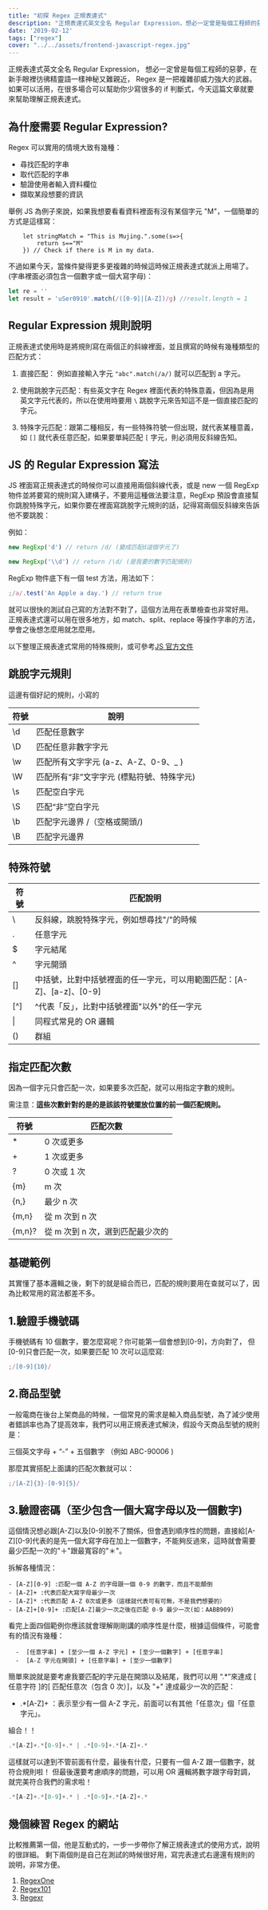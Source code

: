 ```yaml
---
title: "初探 Regex 正規表達式"
description: "正規表達式英文全名 Regular Expression，想必一定曾是每個工程師的惡夢，在新手眼裡彷彿精靈語一樣神秘又難親近，Regex 是一把複雜卻威力強大的武器。"
date: '2019-02-12'
tags: ["regex"]
cover: "../../assets/frontend-javascript-regex.jpg"
---
```


正規表達式英文全名 Regular Expression，
想必一定曾是每個工程師的惡夢，在新手眼裡彷彿精靈語一樣神秘又難親近，
Regex 是一把複雜卻威力強大的武器。如果可以活用，在很多場合可以幫助你少寫很多的 if 判斷式，今天這篇文章就要來幫助理解正規表達式。

## 為什麼需要 Regular Expression?

Regex 可以實用的情境大致有幾種：

- 尋找匹配的字串
- 取代匹配的字串
- 驗證使用者輸入資料欄位
- 擷取某段想要的資訊

舉例 JS 為例子來說，如果我想要看看資料裡面有沒有某個字元 "M"，一個簡單的方式是這樣寫：

```JS
    let stringMatch = "This is Mujing.".some(s=>{
        return s=="M"
    }) // Check if there is M in my data.
```

不過如果今天，當條件變得更多更複雜的時候這時候正規表達式就派上用場了。
(字串裡面必須包含一個數字或一個大寫字母)：

```js
let re = ''
let result = 'uSer0910'.match(/([0-9]|[A-Z])/g) //result.length = 1
```

## Regular Expression 規則說明

正規表達式使用時是將規則寫在兩個正的斜線裡面，並且撰寫的時候有幾種類型的匹配方式：

1. 直接匹配： 例如直接輸入字元 `"abc".match(/a/)` 就可以匹配到 a 字元。
2. 使用跳脫字元匹配：有些英文字在 Regex 裡面代表的特殊意義，但因為是用英文字元代表的，所以在使用時要用 `\` 跳脫字元來告知這不是一個直接匹配的字元。

3. 特殊字元匹配：跟第二種相反，有一些特殊符號一但出現，就代表某種意義，如 `[]` 就代表任意匹配，如果要單純匹配 `[` 字元，則必須用反斜線告知。

## JS 的 Regular Expression 寫法

JS 裡面寫正規表達式的時候你可以直接用兩個斜線代表，或是 new 一個 RegExp 物件並將要寫的規則寫入建構子，不要用這種做法要注意，RegExp 預設會直接幫你跳脫特殊字元，如果你要在裡面寫跳脫字元規則的話，記得寫兩個反斜線來告訴他不要跳脫：

例如：

```js
new RegExp('d') // return /d/ (變成匹配d這個字元了)
```

```js
new RegExp('\\d') // return /\d/ (是我要的數字匹配規則)
```

RegExp 物件底下有一個 test 方法，用法如下：

```js
;/a/.test('An Apple a day.') // return true
```

就可以很快的測試自己寫的方法對不對了，這個方法用在表單檢查也非常好用。
正規表達式還可以用在很多地方，如 match、split、replace 等操作字串的方法，
學會之後想怎麼用就怎麼用。

以下整理正規表達式常用的特殊規則，或可參考[JS 官方文件](https://developer.mozilla.org/zh-TW/docs/Web/JavaScript/Guide/Regular_Expressions)

## 跳脫字元規則

這邊有個好記的規則，小寫的

| 符號 | 說明                                       |
| ---- | ------------------------------------------ |
| \d   | 匹配任意數字                               |
| \D   | 匹配任意非數字字元                         |
| \w   | 匹配所有文字字元 \(a-z、A-Z、0-9、\_ \)    |
| \W   | 匹配所有“非”文字字元 \(標點符號、特殊字元) |
| \s   | 匹配空白字元                               |
| \S   | 匹配“非”空白字元                           |
| \b   | 匹配字元邊界 /（空格或開頭/)               |
| \B   | 匹配字元邊界                               |

## 特殊符號

| 符號   | 匹配說明                                                              |
| ------ | --------------------------------------------------------------------- |
| \      | 反斜線，跳脫特殊字元，例如想尋找"/"的時候                             |
| .      | 任意字元                                                              |
| $      | 字元結尾                                                              |
| ^      | 字元開頭                                                              |
| []     | 中括號，比對中括號裡面的任一字元，可以用範圍匹配：[A-Z]、[a-z]、[0-9] |
| [^]    | ^代表「反」，比對中括號裡面"以外"的任一字元                           |
| &#124; | 同程式常見的 OR 邏輯                                                  |
| ()     | 群組                                                                  |

## 指定匹配次數

因為一個字元只會匹配一次，如果要多次匹配，就可以用指定字數的規則。

需注意：**這些次數針對的是的是該該符號擺放位置的前一個匹配規則。**

| 符號     | 匹配次數                         |
| -------- | -------------------------------- |
| \*       | 0 次或更多                       |
| +        | 1 次或更多                       |
| ?        | 0 次或 1 次                      |
| \{m\}    | m 次                             |
| \{n,\}   | 最少 n 次                        |
| \{m,n\}  | 從 m 次到 n 次                   |
| \{m,n\}? | 從 m 次到 n 次，選到匹配最少次的 |

## 基礎範例

其實懂了基本邏輯之後，剩下的就是組合而已，匹配的規則要用在查就可以了，因為比較常用的寫法都差不多。

## 1.驗證手機號碼

手機號碼有 10 個數字，要怎麼寫呢？你可能第一個會想到[0-9]，方向對了，
但[0-9]只會匹配一次，如果要匹配 10 次可以這麼寫:

```js
;/[0-9]{10}/
```

## 2.商品型號

一般電商在後台上架商品的時候，一個常見的需求是輸入商品型號，為了減少使用者錯誤率也為了提高效率，我們可以用正規表達式解決，假設今天商品型號的規則是：

三個英文字母 + “-” + 五個數字 （例如 ABC-90006 )

那麼其實搭配上面講的匹配次數就可以：

```js
;/[A-Z]{3}-[0-9]{5}/
```

## 3.驗證密碼（至少包含一個大寫字母以及一個數字)

這個情況想必跟[A-Z]以及[0-9]脫不了關係，但會遇到順序性的問題，直接給[A-Z][0-9]代表的是先一個大寫字母在加上一個數字，不能夠反過來，這時就會需要最少匹配一次的"＋"跟最寬容的"＊"。

拆解各種情況：

    - [A-Z][0-9] :匹配一個 A-Z 的字母跟一個 0-9 的數字，而且不能顛倒
    - [A-Z]+ :代表匹配大寫字母最少一次
    - [A-Z]* :代表匹配 A-Z 0次或更多（這樣就代表可有可無，不是我們想要的）
    - [A-Z]+[0-9]+ :匹配[A-Z]最少一次之後在匹配 0-9 最少一次(如：AABB909)

看完上面四個範例你應該就會理解剛剛講的順序性是什麼，根據這個條件，可能會有的情況有幾種：

      -  [任意字串] + [至少一個 A-Z 字元] + [至少一個數字] + [任意字串]
      -  [A-Z 字元在開頭] + [任意字串] + [至少一個數字]

簡單來說就是要考慮我要匹配的字元是在開頭以及結尾，我們可以用
“.\*”來達成 [ 任意字符 ]的[ 匹配任意次（包含 0 次）]，以及
"+" 達成最少一次的匹配：

- .\*[A-Z]+ ：表示至少有一個 A-Z 字元，前面可以有其他「任意次」個「任意字元」。

組合！！

```js
.*[A-Z]+.*[0-9]+.* | .*[0-9]+.*[A-Z]+.*
```

這樣就可以達到不管前面有什麼，最後有什麼，只要有一個 A-Z 跟一個數字，就符合規則啦！
但最後還要考慮順序的問題，可以用 OR 邏輯將數字跟字母對調，就完美符合我們的需求啦！

```js
.*[A-Z]+.*[0-9]+.* | .*[0-9]+.*[A-Z]+.*
```

## 幾個練習 Regex 的網站

比較推薦第一個，他是互動式的，一步一步帶你了解正規表達式的使用方式，說明的很詳細。
剩下兩個則是自己在測試的時候很好用，寫完表達式右邊還有規則的說明，非常方便。

1. [RegexOne](https://regexone.com/problem/matching_decimal_numbers)
2. [Regex101](https://regex101.com/)
3. [Regexr](https://regexr.com/)
